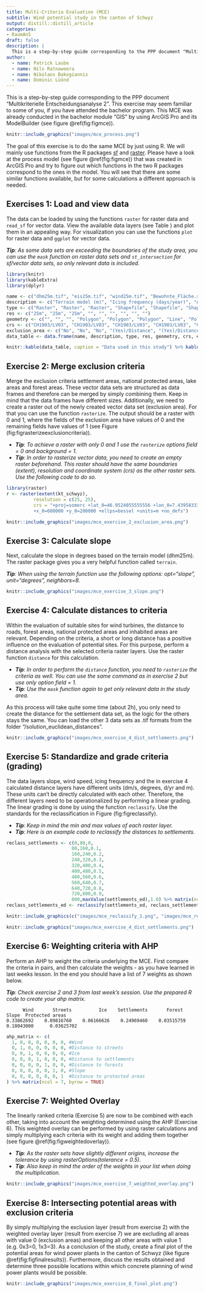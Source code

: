 ```yaml
---
title: Multi-Criteria Evaluation (MCE)
subtitle: Wind potential study in the canton of Schwyz
output: distill::distill_article
categories:
- RaumAn5
draft: false
description: |
  This is a step-by-step guide corresponding to the PPP document "Multikriterielle Entscheidungsanalyse 1".
author:
  - name: Patrick Laube
  - name: Nils Ratnaweera
  - name: Nikolaos Bakogiannis
  - name: Dominic Lüönd
---
```


This is a step-by-step guide corresponding to the PPP document "Multikriterielle Entscheidungsanalyse 2". This exercise may seem familiar to some of you, if you have attended the bachelor program. This MCE was already conducted in the bachelor module "GIS" by using ArcGIS Pro and its ModelBuilder (see figure \@ref(fig:figmce)).

```r
knitr::include_graphics("images/mce_process.png")
```

The goal of this exercise is to do the same MCE by just using R. We will mainly use functions from the R packages [sf](https://cran.r-project.org/web/packages/sf/sf.pdf) and [raster](https://cran.r-project.org/web/packages/raster/raster.pdf). Please have a look at the process model (see figure \@ref(fig:figmce)) that was created in ArcGIS Pro and try to figure out which functions in the two R packages correspond to the ones in the model. You will see that there are some similar functions available, but for some calculations a different approach is needed.


<!-- ## Exercises: -->
<!-- * Exercise 1: Load and view data -->
<!-- * Exercise 2: Merge exclusion criteria -->
<!-- * Exercise 3: Calculate slope -->
<!-- * Exercise 4: Calculate distances to criteria -->
<!-- * Exercise 5: Standardize and grade criteria (grading) -->
<!-- * Exercise 6: Weighting Criteria with AHP -->
<!-- * Exercise 7: Weighted Overlay -->
<!-- * Exercise 8: Intersecting potential areas with exclusion criteria -->

<!-- ## Functions used in this exercise: -->
<!-- * bind_rows() (Vector) -->
<!-- * raster() (Raster) -->
<!-- * rasterize() (Raster) -->
<!-- * terrain() (Raster) -->
<!-- * distance() (Raster) -->
<!-- * reclassify() (Raster) -->
<!-- * mask()     -->
<!-- * Raster multiplication -->

## Exercises 1: Load and view data
The data can be loaded by using the functions `raster` for raster data and `read_sf` for vector data. View the available data layers (see Table \ref{tab:datatable}) and plot them in an appealing way. For visualization you can use the functions `plot` for raster data and `ggplot` for vector data.

***Tip**: As some data sets are exceeding the boundaries of the study area, you can use the `mask` function on raster data sets and `st_intersection` for sf/vector data sets, so only relevant data is included.* 

```r
library(knitr)
library(kableExtra)
library(dplyr)

name <- c("dhm25m.tif", "eis25m.tif", "wind25m.tif", "Bewohnte_Fläche.shp", "Nationale_Schutzgebiete.shp", "Seeflächen.shp", "Strassen.shp", "Untersuchungsgebiet_Schwyz.shp", "Waldgebiete.shp")
description <- c("Terrain model (m)", "Icing frequency (days/year)", "Average wind speed (dm/s) ", "Settlements (incl. buffer 200m)", "National protection areas", "Lake areas", "Streets", "Study area, canton of Schwyz", "Forest areas") 
type <- c("Raster", "Raster", "Raster", "Shapefile", "Shapefile", "Shapefile", "Shapefile", "Shapefile", "Shapefile")
res <- c("25m", "25m", "25m", "", "", "", "", "", "")
geometry <- c("", "", "", "Polygon", "Polygon", "Polygon", "Line", "Polygon", "Polygon")
crs <- c("CH1903/LV03", "CH1903/LV03", "CH1903/LV03", "CH1903/LV03", "CH1903/LV03", "CH1903/LV03", "CH1903/LV03", "CH1903/LV03", "CH1903/LV03")
exclusion_area <- c("No", "No", "No", "(Yes)/Distance", "(Yes)/Distance", "Yes", " No/Distance   ", "No", "(Yes)/Distance")
data_table <- data.frame(name, description, type, res, geometry, crs, exclusion_area)

knitr::kable(data_table, caption = "Data used in this study") %>% kable_styling(latex_options=c("scale_down", "HOLD_position"))
```


## Exercise 2: Merge exclusion criteria
Merge the exclusion criteria settlement areas, national protected areas, lake areas and forest areas. These vector data sets are structured as data frames and therefore can be merged by simply combining them. Keep in mind that the data frames have different sizes. Additionally, we need to create a raster out of the newly created vector data set (exclusion area). For that you can use the function `rasterize`. The output should be a raster with 0 and 1, where the fields of the exclusion area have values of 0 and the remaining fields have values of 1 (see Figure \ref(fig:figrasterizeexclusioncriteria)).
  
* ***Tip**: To achieve a raster with only 0 and 1 use the `rasterize` options field = 0 and background = 1.*
* ***Tip**: In order to rasterize vector data, you need to create an empty raster beforehand. This raster should have the same boundaries (extent), resolution and coordinate system (crs) as the other raster sets. Use the following code to do so.*
  
```r
library(raster)
r <- raster(extent(kt_schwyz), 
          resolution = c(25, 25), 
          crs = "+proj=somerc +lat_0=46.9524055555556 +lon_0=7.43958333333333 +k_0=1 
          +x_0=600000 +y_0=200000 +ellps=bessel +units=m +no_defs")
```
  
```r
knitr::include_graphics("images/mce_exercise_2_exclusion_area.png")
```


## Exercise 3: Calculate slope
Next, calculate the slope in degrees based on the terrain model (dhm25m). The raster package gives you a very helpful function called `terrain`. 

***Tip**: When using the terrain function use the following options: opt="slope", unit="degrees", neighbors=8.*

```r
knitr::include_graphics("images/mce_exercise_3_slope.png")
```


## Exercise 4: Calculate distances to criteria
Within the evaluation of suitable sites for wind turbines, the distance to roads, forest areas, national protected areas and inhabited areas are relevant. Depending on the criteria, a short or long distance has a positive influence on the evaluation of potential sites. For this purpose, perform a distance analysis with the selected criteria raster layers. Use the raster function `distance` for this calculation. 

* ***Tip**: In order to perform the `distance` function, you need to `rasterize` the criteria as well. You can use the same command as in exercise 2 but use only option field = 1.*
* ***Tip**: Use the `mask` function again to get only relevant data in the study area.*

As this process will take quite some time (about 2h), you only need to create the distance for the settlement data set, as the logic for the others stays the same. You can load the other 3 data sets as .tif formats from the folder "/solution_euclidean_distances".

```r
knitr::include_graphics("images/mce_exercise_4_dist_settlements.png")
```

\newpage

## Exercise 5: Standardize and grade criteria (grading)
The data layers slope, wind speed, icing frequency and the in exercise 4 calculated distance layers have different units (dm/s, degrees, d/yr and m). These units can't be directly calculated with each other. Therefore, the different layers need to be operationalized by performing a linear grading. The linear grading is done by using the function `reclassify`. Use the  standards for the reclassification in Figure \ref(fig:figreclassify).

* ***Tip**: Keep in mind the min and max values of each raster layer.*
* ***Tip**: Here is an example code to reclassify the distances to settlements.*

```r
reclass_settlements <- c(0,80,0,
                        80,160,0.1,
                        160,240,0.2,
                        240,320,0.3,
                        320,400,0.4,
                        400,480,0.5,
                        480,560,0.6,
                        560,640,0.7,
                        640,720,0.8,
                        720,800,0.9,
                        800,maxValue(settlements_ed),1.0) %>% matrix(ncol = 3, byrow = TRUE)
reclass_settlements_ed <- reclassify(settlements_ed, reclass_settlements)
```

```r
knitr::include_graphics(c("images/mce_reclassify_1.png", "images/mce_reclassify_2.png"))
```

```r
knitr::include_graphics("images/mce_exercise_4_dist_settlements.png")
```


## Exercise 6: Weighting criteria with AHP
Perform an AHP to weight the criteria underlying the MCE. First compare the criteria in pairs, and then calculate the weights - as you have learned in last weeks lesson. In the end you should have a list of 7 weights as shown below.

***Tip**: Check exercise 2 and 3 from last week's session. Use the prepared R code to create your ahp matrix.*

          Wind       Streets          Ice    Settlements       Forest         Slope  Protected areas 
    0.33862692    0.09816760    0.06166626    0.24969460    0.03515759    0.18043000      0.03625702 
  
```r
ahp_matrix <- c(
  1, 0, 0, 0, 0, 0, 0, #Wind
  0, 1, 0, 0, 0, 0, 0, #Distance to streets
  0, 0, 1, 0, 0, 0, 0, #Ice
  0, 0, 0, 1, 0, 0, 0, #Distance to settlements
  0, 0, 0, 0, 1, 0, 0, #Distance to forests
  0, 0, 0, 0, 0, 1, 0, #Slope
  0, 0, 0, 0, 0, 0, 1  #Distance to protected areas
) %>% matrix(ncol = 7, byrow = TRUE)
```


## Exercise 7: Weighted Overlay
The linearly ranked criteria (Exercise 5) are now to be combined with each other, taking into account the weighting determined using the AHP (Exercise 6). This weighted overlay can be performed by using raster calculations and simply multiplying each criteria with its weight and adding them together (see figure \@ref(fig:figweightedoverlay)).

* ***Tip**: As the raster sets have slightly different origins, increase the tolerance by using rasterOptions(tolerance = 0.5).*
* ***Tip**: Also keep in mind the order of the weights in your list when doing the multiplication.*

```r
knitr::include_graphics("images/mce_exercise_7_weighted_overlay.png")
```

## Exercise 8: Intersecting potential areas with exclusion criteria

By simply multiplying the exclusion layer (result from exercise 2) with the weighted overlay layer (result from exercise 7) we are excluding all areas with value 0 (exclusion areas) and keeping all other areas with value 1 (e.g. 0x3=0, 1x3=3). As a conclusion of the study, create a final plot of the potential areas for wind power plants in the canton of Schwyz (like figure \@ref(fig:figfinalresults)). Furthermore, discuss the results obtained and determine three possible locations within which concrete planning of wind power plants would be possible.

```r
knitr::include_graphics("images/mce_exercise_8_final_plot.png")
```


<!-- ## Solution -->
<!-- ```{r solution, eval=FALSE} -->
<!-- #Load libraries -->
<!-- pkgTest <- function(x) -->
<!-- { -->
<!--   if (!require(x, character.only = TRUE)) -->
<!--   { -->
<!--     install.packages(x, dep = TRUE) -->
<!--     if(!require(x, character.only = TRUE)) stop("Package not found") -->
<!--   } -->
<!-- } -->

<!-- pkgTest("raster") -->
<!-- pkgTest("sf") -->
<!-- pkgTest("tidyverse") -->

<!-- ##################################################################### -->
<!-- ## -- Use Case 2 - Use Case 2: Multi-Criteria Evaluation (MCE)  -- ## -->
<!-- ##################################################################### -->

<!-- ## -- Exercise 1: Load and view input data -- ## -->
<!-- #Vector data -->
<!-- kt_schwyz <- read_sf("sample_data/Data_MCE2/Vektor/Untersuchungsgebiet_Schwyz.shp") -->
<!-- settlements <- read_sf("sample_data/Data_MCE2/Vektor/Bewohnte_Flaeche.shp") -->
<!-- forests <- read_sf("sample_data/Data_MCE2/Vektor/Waldgebiete.shp") -->
<!-- protected_areas <- read_sf("sample_data/Data_MCE2/Vektor/Nationale_Schutzgebiete.shp") -->
<!-- lakes <- read_sf("sample_data/Data_MCE2/Vektor/Seeflaechen.shp") -->
<!-- streets <- read_sf("sample_data/Data_MCE2/Vektor/Strassen.shp") %>% st_intersection(kt_schwyz) #intersect with study area -->

<!-- #Raster data -->
<!-- eis25m <- raster("sample_data/Data_MCE2/Raster/eis25m.tif") %>% mask(kt_schwyz) #use mask() to only get data inside of study area -->
<!-- dhm25m <- raster("sample_data/Data_MCE2/Raster/dhm25m.tif") %>% mask(kt_schwyz) #use mask() to only get data inside of study area -->
<!-- wind25m <- raster("sample_data/Data_MCE2/Raster/wind25m.tif") %>% mask(kt_schwyz) #use mask() to only get data inside of study area -->

<!-- #Plot raster data -->
<!-- plot(dhm25m, main="Digital Surface Model (DSM)", axes=FALSE) -->
<!-- plot(eis25m, main="Icing frequency", axes=FALSE) -->
<!-- plot(wind25m, main="Average wind speed", axes=FALSE) -->

<!-- #Plot vector data -->
<!-- plot_data <- function(vector_data, lwd_size) { -->
<!--   ggplot() + -->
<!--     geom_sf(data = vector_data, fill = "lightgreen", lwd = lwd_size) + -->
<!--     geom_sf(data = kt_schwyz, fill = NA) + -->
<!--     theme_void() -->
<!-- } -->

<!-- cowplot::plot_grid(plot_data(settlements,0),  -->
<!--                    plot_data(forests,0),  -->
<!--                    plot_data(protected_areas,0),  -->
<!--                    plot_data(lakes,0),  -->
<!--                    plot_data(streets,0.1),  -->
<!--                    labels = c("Settlements", "Forests", "Protected areas", "Lakes", "Streets")) -->

<!-- ## -- Exercise 2: Merge exclusion criteria -- ## -->
<!-- #Merge exclusion area -->
<!-- exclusion_areas <- bind_rows(settlements, forests, protected_areas, lakes) -->

<!-- #create raster -->
<!-- r <- raster(extent(kt_schwyz),  -->
<!--           resolution = c(25, 25), #use 25x25 resolution (same as other raster sets) -->
<!--           crs = "+proj=somerc +lat_0=46.9524055555556 +lon_0=7.43958333333333 +k_0=1 +x_0=600000 +y_0=200000 +ellps=bessel +units=m +no_defs") #crs from raster set (dhm25m) -->

<!-- raster_exclusion_areas <- rasterize(exclusion_areas, r, field = 0, background = 1) %>% mask(kt_schwyz) -->
<!-- plot(raster_exclusion_areas, main="Exclusion area", axes=FALSE, legend=FALSE, col=terrain.colors(2)) -->

<!-- ## -- Exercise 3: Calculate slope -- ## -->
<!-- slope <- terrain(dhm25m, opt="slope", unit="degrees", neighbors=8) -->
<!-- plot(slope, main="Slope", axes=FALSE) -->

<!-- ## -- Exercise 4: Calculate distances to criteria -- ## -->
<!-- # This process will take a few hours to run, so to save time you can use solution 2 to load the already prepared euclidean distance of the rasterized vector data. -->
<!-- #Solution 1 -->
<!-- #create raster layers from vector  -->
<!-- raster_settlements <- rasterize(settlements, r, field = 1)  -->
<!-- raster_protected_areas <- rasterize(protected_areas, r, field = 1)  -->
<!-- raster_forests <- rasterize(forests, r, field = 1)  -->
<!-- raster_streets <- rasterize(streets, r, field = 1)  -->

<!-- #calculate euclidean distances -->
<!-- settlements_ed <- distance(raster_settlements) %>% mask(kt_schwyz) -->
<!-- protected_areas_ed <- distance(raster_protected_areas) %>% mask(kt_schwyz) -->
<!-- forests_ed <- distance(raster_forests) %>% mask(kt_schwyz) -->
<!-- streets_ed <- distance(raster_streets) %>% mask(kt_schwyz) -->

<!-- #Solution 2 -->
<!-- #settlements_ed <- raster("sample_data/solution_euclidean_distances/settlements_ed.tif") -->
<!-- #protected_areas_ed <- raster("sample_data/solution_euclidean_distances/protected_areas_ed.tif") -->
<!-- #forests_ed <- raster("sample_data/solution_euclidean_distances/forests_ed.tif") -->
<!-- #streets_ed <- raster("sample_data/solution_euclidean_distances/streets_ed.tif") -->

<!-- ## -- Exercise 5: Standardize and grade criteria (grading) -- ## -->
<!-- #### reclassify wind     -->
<!-- reclass_wind_m <- c(0,35,0, -->
<!--                       35,40,0.1, -->
<!--                       40,45,0.2, -->
<!--                       45,50,0.3, -->
<!--                       50,55,0.4, -->
<!--                       55,60,0.5, -->
<!--                       60,65,0.6, -->
<!--                       65,70,0.7, -->
<!--                       70,75,0.8, -->
<!--                       75,maxValue(wind25m),0.9) %>% matrix(ncol = 3, byrow = TRUE) -->
<!-- reclass_wind <- reclassify(wind25m, reclass_wind_m) -->
<!-- plot(reclass_wind, main="Average wind speed (reclassified)", axes=FALSE) -->

<!-- #### reclassify ice     -->
<!-- reclass_ice_m <- c(0,6,1, -->
<!--                      6,12,0.9, -->
<!--                      12,18,0.8, -->
<!--                      18,24,0.7, -->
<!--                      24,30,0.6, -->
<!--                      30,36,0.5, -->
<!--                      36,maxValue(eis25m),0.4) %>% matrix(ncol = 3, byrow = TRUE) -->
<!-- reclass_ice <- reclassify(eis25m, reclass_ice_m) -->
<!-- plot(reclass_ice, main="Icing frequency (reclassified)", axes=FALSE) -->

<!-- #### reclassify slope -->
<!-- reclass_slope_m <- c(0,2,1, -->
<!--                        2,4,0.9, -->
<!--                        4,6,0.8, -->
<!--                        6,8,0.7, -->
<!--                        8,10,0.6, -->
<!--                        10,12,0.5, -->
<!--                        12,14,0.4, -->
<!--                        14,16,0.3, -->
<!--                        16,18,0.2, -->
<!--                        18,20,0.1, -->
<!--                        20,maxValue(slope),0) %>% matrix(ncol = 3, byrow = TRUE) -->
<!-- reclass_slope <- reclassify(slope, reclass_slope_m) -->
<!-- plot(reclass_slope, main="Slope (reclassified)", axes=FALSE) -->

<!-- #### reclassify settlements  -->
<!-- reclass_settlements <- c(0,80,0, -->
<!--                              80,160,0.1, -->
<!--                              160,240,0.2, -->
<!--                              240,320,0.3, -->
<!--                              320,400,0.4, -->
<!--                              400,480,0.5, -->
<!--                              480,560,0.6, -->
<!--                              560,640,0.7, -->
<!--                              640,720,0.8, -->
<!--                              720,800,0.9, -->
<!--                              800,maxValue(settlements_ed),1.0) %>% matrix(ncol = 3, byrow = TRUE) -->
<!-- reclass_settlements_ed <- reclassify(settlements_ed, reclass_settlements) -->
<!-- plot(reclass_settlements_ed, main="Distance to settlements (reclassified)", axes=FALSE) -->

<!-- #### reclassify protected areas -->
<!-- reclass_protected_areas <- c(0,50,0, -->
<!--                                  50,100,0.1, -->
<!--                                  100,150,0.2, -->
<!--                                  150,200,0.3, -->
<!--                                  200,250,0.4, -->
<!--                                  250,300,0.5, -->
<!--                                  300,350,0.6, -->
<!--                                  350,400,0.7, -->
<!--                                  400,450,0.8, -->
<!--                                  450,500,0.9, -->
<!--                                  500,maxValue(protected_areas_ed),1.0) %>% matrix(ncol = 3, byrow = TRUE) -->
<!-- reclass_protected_areas_ed <- reclassify(protected_areas_ed, reclass_protected_areas) -->
<!-- plot(reclass_protected_areas_ed, main="Distance to protected areas (reclassified)", axes=FALSE) -->

<!-- #### reclassify forest area  -->
<!-- reclass_forests <- c(0,10,0, -->
<!--                          10,20,0.1, -->
<!--                          20,30,0.2, -->
<!--                          30,40,0.3, -->
<!--                          40,50,0.4, -->
<!--                          50,60,0.5, -->
<!--                          60,70,0.6, -->
<!--                          70,80,0.7, -->
<!--                          80,90,0.8, -->
<!--                          90,100,0.9, -->
<!--                          100,maxValue(forests_ed),1.0) %>% matrix(ncol = 3, byrow = TRUE) -->
<!-- reclass_forests_ed <- reclassify(forests_ed, reclass_forests) -->
<!-- plot(reclass_forests_ed, main="Distance to forest areas (reclassified)", axes=FALSE) -->

<!-- #### reclassify streets    -->
<!-- reclass_streets <- c(0,250,1.0, -->
<!--                      250,500,0.9, -->
<!--                      500,750,0.8, -->
<!--                      750,1000,0.7, -->
<!--                      1000,1250,0.6, -->
<!--                      1250,1500,0.5, -->
<!--                      1500,1750,0.4, -->
<!--                      1750,2000,0.3, -->
<!--                      2000,2250,0.2, -->
<!--                      2250,2500,0.1, -->
<!--                      2500,maxValue(streets_ed),0) %>% matrix(ncol = 3, byrow = TRUE) -->
<!-- reclass_streets_ed <- reclassify(streets_ed, reclass_streets) -->
<!-- plot(reclass_streets_ed, main="Distance to streets (reclassified)", axes=FALSE) -->

<!-- ## -- Exercise 6: Weighting Criteria with AHP -- ## -->
<!-- #create AHP -->
<!-- ahp_matrix <- c( -->
<!--   1,   6,   7,   3,   7, 4,   5, #Wind -->
<!--   1/6, 1,   2,   1/5, 3, 1/5, 3, #Distance to streets -->
<!--   1/7, 1/2, 1,   1/6, 2, 1/5, 2, #Ice -->
<!--   1/3, 5,   6,   1,   5, 3,   4, #Distance to settlements -->
<!--   1/7, 1/3, 1/2, 1/5, 1, 1/4, 1, #Distance to forests -->
<!--   1/4, 5,   3,   1/3, 4, 1,   4, #Slope -->
<!--   1/5, 1/3, 1/2, 1/4, 1, 1/4, 1  #Distance to protected areas -->
<!-- ) %>% matrix(ncol = 7, byrow = TRUE) -->
<!-- colnames(ahp_matrix) <- c("Wind", "Streets", "Ice", "Settlements", "Forest", "Slope", "Protected areas") -->
<!-- rownames(ahp_matrix) <- c("Wind", "Streets", "Ice", "Settlements", "Forest", "Slope", "Protected areas") -->

<!-- #Normalization of matrix & weighting of criteria -->
<!-- ahp_matrix <- ahp_matrix %>% cbind(rowSums(ahp_matrix)) #add row sum -->
<!-- ahp_matrix <- sweep(ahp_matrix, 2, colSums(ahp_matrix), FUN="/") #normalize data -->
<!-- ahp_matrix -->

<!-- weights <- ahp_matrix[, 8] #only get list of weights -->
<!-- weights -->

<!-- ## -- Exercise 7: Weighted Overlay -- ## -->
<!-- rasterOptions(tolerance = 0.5) #raster sets have different origins, increase tolerance -->

<!-- weighted_overlay <- (reclass_wind * weights[1]) + -->
<!--   (reclass_streets_ed * weights[2]) + -->
<!--   (reclass_ice * weights[3]) + -->
<!--   (reclass_settlements_ed * weights[4]) + -->
<!--   (reclass_forests_ed * weights[5]) + -->
<!--   (reclass_slope * weights[6]) + -->
<!--   (reclass_protected_areas_ed * weights[7]) -->

<!-- plot(weighted_overlay, main="Weighted overlay with all criteria", axes=FALSE, legend=FALSE) -->

<!-- ## -- Exercise 8: Intersecting potential areas with exclusion criteria -- ## -->
<!-- final_model <- weighted_overlay * raster_exclusion_areas  -->

<!-- plot(final_model, main="Potential sites for wind power plants in Kt. Schwyz", axes=FALSE, legend=FALSE) -->
<!-- ``` -->
